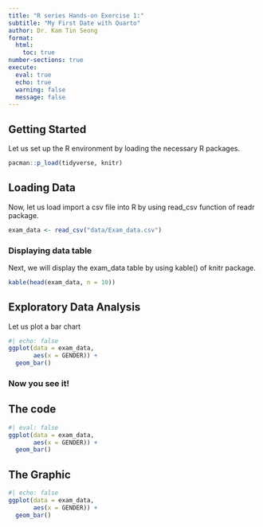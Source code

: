 ```yaml
---
title: "R series Hands-on Exercise 1:"
subtitle: "My First Date with Quarto"
author: Dr. Kam Tin Seong
format: 
  html:
    toc: true
number-sections: true
execute: 
  eval: true
  echo: true
  warning: false
  message: false
---
```


## Getting Started

Let us set up the R environment by loading the necessary R packages.

```r
pacman::p_load(tidyverse, knitr)
```

## Loading Data

Now, let us load import a csv file into R by using read_csv function of readr package.

```r
exam_data <- read_csv("data/Exam_data.csv")
```

### Displaying data table

Next, we will display the exam_data table by using kable() of knitr package.

```r
kable(head(exam_data, n = 10))
```

## Exploratory Data Analysis

Let us plot a bar chart

```r
#| echo: false
ggplot(data = exam_data,
       aes(x = GENDER)) +
  geom_bar()
```

### Now you see it!

::: panel-tabset
## The code

```r
#| eval: false
ggplot(data = exam_data,
       aes(x = GENDER)) +
  geom_bar()
```

## The Graphic

```r
#| echo: false
ggplot(data = exam_data,
       aes(x = GENDER)) +
  geom_bar()
```
:::

